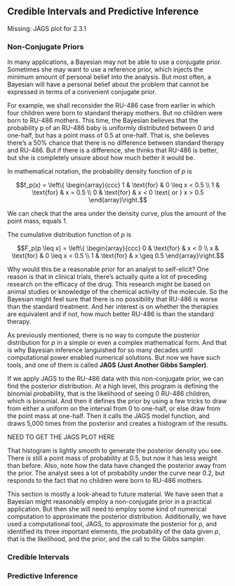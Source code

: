 ## Credible Intervals and Predictive Inference

Missing: JAGS plot for 2.3.1

### Non-Conjugate Priors

In many applications, a Bayesian may not be able to use a conjugate prior. Sometimes she may want to use a reference prior, which injects the minimum amount of personal belief into the analysis. But most often, a Bayesian will have a personal belief about the problem that cannot be expressed in terms of a convenient conjugate prior. 

For example, we shall reconsider the RU-486 case from earlier in which four children were born to standard therapy mothers. But no children were born to RU-486 mothers. This time, the Bayesian believes that the probability p of an RU-486 baby is uniformly distributed between 0 and one-half, but has a point mass of 0.5 at one-half. That is, she believes there's a 50% chance that there is no difference between standard therapy and RU-486. But if there is a difference, she thinks that RU-486 is better, but she is completely unsure about how much better it would be. 

In mathematical notation, the probability density function of $p$ is

$$f_p(x) = \left\{ \begin{array}{ccc}
1 & \text{for} & 0 \leq x < 0.5 \\
1 & \text{for} & x = 0.5 \\
0 & \text{for} & x < 0 \text{ or } x > 0.5
\end{array}\right.$$

We can check that the area under the density curve, plus the amount of the point mass, equals 1. 

The cumulative distribution function of $p$ is 

$$F_p(p \leq x) = \left\{ \begin{array}{ccc}
0 & \text{for} & x < 0 \\
x & \text{for} & 0 \leq x < 0.5  \\
1 & \text{for} & x \geq 0.5
\end{array}\right.$$

Why would this be a reasonable prior for an analyst to self-elicit? One reason is that in clinical trials, there's actually quite a lot of preceding research on the efficacy of the drug. This research might be based on animal studies or knowledge of the chemical activity of the molecule. So the Bayesian might feel sure that there is no possibility that RU-486 is worse than the standard treatment. And her interest is on whether the therapies are equivalent and if not, how much better RU-486 is than the standard therapy. 

As previously mentioned, there is no way to compute the posterior distribution for $p$ in a simple or even a complex mathematical form. And that is why Bayesian inference languished for so many decades until computational power enabled numerical solutions. But now we have such tools, and one of them is called **JAGS (Just Another Gibbs Sampler)**.

If we apply JAGS to the RU-486 data with this non-conjugate prior, we can find the posterior distribution. At a high level, this program is defining the binomial probability, that is the likelihood of seeing 0 RU-486 children, which is binomial. And then it defines the prior by using a few tricks to draw from either a uniform on the interval from 0 to one-half, or else draw from the point mass at one-half. Then it calls the JAGS model function, and draws 5,000 times from the posterior and creates a histogram of the results. 

NEED TO GET THE JAGS PLOT HERE

That histogram is lightly smooth to generate the posterior density you see. There is still a point mass of probability at 0.5, but now it has less weight than before. Also, note how the data have changed the posterior away from the prior. The analyst sees a lot of probability under the curve near 0.2, but responds to the fact that no children were born to RU-486 mothers. 

This section is mostly a look-ahead to future material. We have seen that a Bayesian might reasonably employ a non-conjugate prior in a practical application. But then she will need to employ some kind of numerical computation to approximate the posterior distribution. Additionally, we have used a computational tool, JAGS, to approximate the posterior for $p$, and identified its three important elements, the probability of the data given $p$, that is the likelihood, and the prior, and the call to the Gibbs sampler. 

### Credible Intervals

### Predictive Inference
